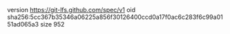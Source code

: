 version https://git-lfs.github.com/spec/v1
oid sha256:5cc367b35346a06225a856f30126400ccd0a17f0ac6c283f6c99a0151ad065a3
size 952
